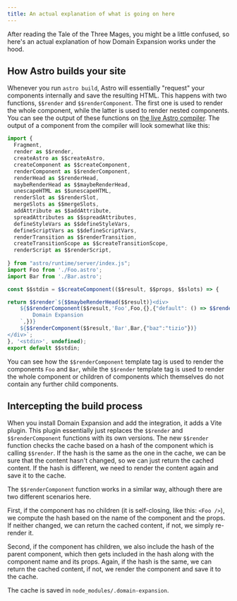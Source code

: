 ---
title: An actual explanation of what is going on here
---

After reading the Tale of the Three Mages, you might be a little confused, so here's an actual explanation of how 
Domain Expansion works under the hood.

## How Astro builds your site

Whenever you run `astro build`, Astro will essentially "request" your components internally and save the 
resulting HTML. This happens with two functions, `$$render` and `$$renderComponent`. The first one is used to render 
the whole component, while the latter is used to render nested components. You can see the output of these 
functions on [the live Astro compiler](https://live-astro-compiler.vercel.app/). The output of a component from the compiler 
will look somewhat like this:

```ts
import {
  Fragment,
  render as $$render,
  createAstro as $$createAstro,
  createComponent as $$createComponent,
  renderComponent as $$renderComponent,
  renderHead as $$renderHead,
  maybeRenderHead as $$maybeRenderHead,
  unescapeHTML as $$unescapeHTML,
  renderSlot as $$renderSlot,
  mergeSlots as $$mergeSlots,
  addAttribute as $$addAttribute,
  spreadAttributes as $$spreadAttributes,
  defineStyleVars as $$defineStyleVars,
  defineScriptVars as $$defineScriptVars,
  renderTransition as $$renderTransition,
  createTransitionScope as $$createTransitionScope,
  renderScript as $$renderScript,
  
} from "astro/runtime/server/index.js";
import Foo from './Foo.astro';
import Bar from './Bar.astro';

const $$stdin = $$createComponent(($$result, $$props, $$slots) => {

return $$render`${$$maybeRenderHead($$result)}<div>
    ${$$renderComponent($$result,'Foo',Foo,{},{"default": () => $$render`
        Domain Expansion
    `,})}
    ${$$renderComponent($$result,'Bar',Bar,{"baz":"tizio"})}
</div>`;
}, '<stdin>', undefined);
export default $$stdin;

```

You can see how the `$$renderComponent` template tag is used to render the components `Foo` and `Bar`,
while the `$$render` template tag is used to render the whole component or children of components which
themselves do not contain any further child components.

## Intercepting the build process

When you install Domain Expansion and add the integration, it adds a Vite plugin. This plugin essentially
just replaces the `$$render` and `$$renderComponent` functions with its own versions. The new `$$render` 
function checks the cache based on a hash of the component which is calling `$$render`. If the hash is the
same as the one in the cache, we can be sure that the content hasn't changed, so we can just return the cached
content. If the hash is different, we need to render the content again and save it to the cache.

The `$$renderComponent` function works in a similar way, although there are two different scenarios here.

First, if the component has no children (it is self-closing, like this: `<Foo />`), we compute the hash
based on the name of the component and the props. If neither changed, we can return the cached content, if not,
we simply re-render it.

Second, if the component has children, we also include the hash of the parent component, which then gets
included in the hash along with the component name and its props. Again, if the hash is the same, we can
return the cached content, if not, we render the component and save it to the cache.

The cache is saved in `node_modules/.domain-expansion`.